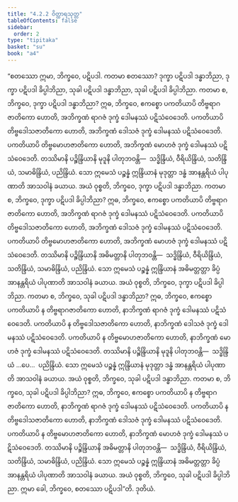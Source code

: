 ```yaml
---
title: "4.2.2 ဝိတ္ထာရသုတ္တ"
tableOfContents: false
sidebar:
  order: 2
type: "tipitaka"
basket: "su"
book: "a4"
---
```



<DynamicBreadcrumb />

<Division number="162" book="a4" e="ch" v="15" p="467">

<Paragraph number="957" book="a4">
“စတဿော ဣမာ, ဘိက္ခဝေ, ပဋိပဒါ. ကတမာ စတဿော? ဒုက္ခာ ပဋိပဒါ ဒန္ဓာဘိညာ, ဒုက္ခာ ပဋိပဒါ ခိပ္ပါဘိညာ, သုခါ ပဋိပဒါ ဒန္ဓာဘိညာ, သုခါ ပဋိပဒါ ခိပ္ပါဘိညာ.
</Paragraph>

<Paragraph number="958" book="a4">
ကတမာ စ, ဘိက္ခဝေ, ဒုက္ခာ ပဋိပဒါ ဒန္ဓာဘိညာ? ဣဓ, ဘိက္ခဝေ, ဧကစ္စော ပကတိယာပိ တိဗ္ဗရာဂဇာတိကော ဟောတိ, အဘိက္ခဏံ ရာဂဇံ ဒုက္ခံ ဒေါမနဿံ ပဋိသံဝေဒေတိ. ပကတိယာပိ တိဗ္ဗဒေါသဇာတိကော ဟောတိ, အဘိက္ခဏံ ဒေါသဇံ ဒုက္ခံ ဒေါမနဿံ ပဋိသံဝေဒေတိ. ပကတိယာပိ တိဗ္ဗမောဟဇာတိကော ဟောတိ, အဘိက္ခဏံ မောဟဇံ ဒုက္ခံ ဒေါမနဿံ ပဋိသံဝေဒေတိ. တဿိမာနိ ပဉ္စိန္ဒြိယာနိ မုဒူနိ ပါတုဘဝန္တိ—  သဒ္ဓိန္ဒြိယံ, ဝီရိယိန္ဒြိယံ, သတိန္ဒြိယံ, သမာဓိန္ဒြိယံ, ပညိန္ဒြိယံ. သော ဣမေသံ ပဉ္စန္နံ ဣန္ဒြိယာနံ မုဒုတ္တာ ဒန္ဓံ အာနန္တရိယံ ပါပုဏာတိ အာသဝါနံ ခယာယ. အယံ ဝုစ္စတိ, ဘိက္ခဝေ, ဒုက္ခာ ပဋိပဒါ ဒန္ဓာဘိညာ.
</Paragraph>

<Paragraph number="959" book="a4">
ကတမာ စ, ဘိက္ခဝေ, ဒုက္ခာ ပဋိပဒါ ခိပ္ပါဘိညာ? ဣဓ, ဘိက္ခဝေ, ဧကစ္စော ပကတိယာပိ တိဗ္ဗရာဂဇာတိကော ဟောတိ, အဘိက္ခဏံ ရာဂဇံ ဒုက္ခံ ဒေါမနဿံ ပဋိသံဝေဒေတိ. ပကတိယာပိ တိဗ္ဗဒေါသဇာတိကော ဟောတိ, အဘိက္ခဏံ ဒေါသဇံ ဒုက္ခံ ဒေါမနဿံ ပဋိသံဝေဒေတိ. ပကတိယာပိ တိဗ္ဗမောဟဇာတိကော ဟောတိ, အဘိက္ခဏံ မောဟဇံ ဒုက္ခံ ဒေါမနဿံ ပဋိသံဝေဒေတိ. တဿိမာနိ ပဉ္စိန္ဒြိယာနိ အဓိမတ္တာနိ ပါတုဘဝန္တိ—  သဒ္ဓိန္ဒြိယံ, ဝီရိယိန္ဒြိယံ, သတိန္ဒြိယံ, သမာဓိန္ဒြိယံ, ပညိန္ဒြိယံ. သော ဣမေသံ ပဉ္စန္နံ ဣန္ဒြိယာနံ အဓိမတ္တတ္တာ ခိပ္ပံ အာနန္တရိယံ ပါပုဏာတိ အာသဝါနံ ခယာယ. အယံ ဝုစ္စတိ, ဘိက္ခဝေ, ဒုက္ခာ ပဋိပဒါ ခိပ္ပါဘိညာ.
</Paragraph>

<Paragraph number="960" book="a4">
ကတမာ စ, ဘိက္ခဝေ, သုခါ ပဋိပဒါ ဒန္ဓာဘိညာ? ဣဓ, ဘိက္ခဝေ, ဧကစ္စော ပကတိယာပိ န တိဗ္ဗရာဂဇာတိကော ဟောတိ, နာဘိက္ခဏံ ရာဂဇံ ဒုက္ခံ ဒေါမနဿံ ပဋိသံဝေဒေတိ. ပကတိယာပိ န တိဗ္ဗဒေါသဇာတိကော ဟောတိ, နာဘိက္ခဏံ ဒေါသဇံ ဒုက္ခံ ဒေါမနဿံ ပဋိသံဝေဒေတိ. ပကတိယာပိ န တိဗ္ဗမောဟဇာတိကော ဟောတိ, နာဘိက္ခဏံ မောဟဇံ ဒုက္ခံ ဒေါမနဿံ ပဋိသံဝေဒေတိ. တဿိမာနိ ပဉ္စိန္ဒြိယာနိ မုဒူနိ ပါတုဘဝန္တိ—  သဒ္ဓိန္ဒြိယံ …ပေ…  ပညိန္ဒြိယံ. သော ဣမေသံ ပဉ္စန္နံ ဣန္ဒြိယာနံ မုဒုတ္တာ ဒန္ဓံ အာနန္တရိယံ ပါပုဏာတိ အာသဝါနံ ခယာယ. အယံ ဝုစ္စတိ, ဘိက္ခဝေ, သုခါ ပဋိပဒါ ဒန္ဓာဘိညာ.
</Paragraph>

<Paragraph number="961" book="a4">
ကတမာ စ, ဘိက္ခဝေ, သုခါ ပဋိပဒါ ခိပ္ပါဘိညာ? ဣဓ, ဘိက္ခဝေ, ဧကစ္စော ပကတိယာပိ န တိဗ္ဗရာဂဇာတိကော ဟောတိ, နာဘိက္ခဏံ ရာဂဇံ ဒုက္ခံ ဒေါမနဿံ ပဋိသံဝေဒေတိ. ပကတိယာပိ န တိဗ္ဗဒေါသဇာတိကော ဟောတိ, နာဘိက္ခဏံ ဒေါသဇံ ဒုက္ခံ ဒေါမနဿံ ပဋိသံဝေဒေတိ. ပကတိယာပိ န တိဗ္ဗမောဟဇာတိကော ဟောတိ, နာဘိက္ခဏံ မောဟဇံ ဒုက္ခံ ဒေါမနဿံ ပဋိသံဝေဒေတိ. တဿိမာနိ ပဉ္စိန္ဒြိယာနိ အဓိမတ္တာနိ ပါတုဘဝန္တိ—  သဒ္ဓိန္ဒြိယံ, ဝီရိယိန္ဒြိယံ, သတိန္ဒြိယံ, သမာဓိန္ဒြိယံ, ပညိန္ဒြိယံ. သော ဣမေသံ ပဉ္စန္နံ ဣန္ဒြိယာနံ အဓိမတ္တတ္တာ ခိပ္ပံ အာနန္တရိယံ ပါပုဏာတိ အာသဝါနံ ခယာယ. အယံ ဝုစ္စတိ, ဘိက္ခဝေ, သုခါ ပဋိပဒါ ခိပ္ပါဘိညာ. ဣမာ ခေါ, ဘိက္ခဝေ, စတဿော ပဋိပဒါ”တိ.

</Paragraph>
</Division>

<Paragraph number="962" type="center" book="a4">
ဒုတိယံ.
</Paragraph>